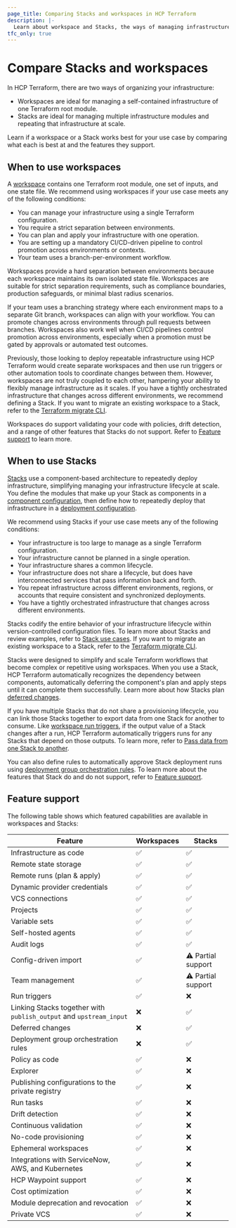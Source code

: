 ```yaml
---
page_title: Comparing Stacks and workspaces in HCP Terraform
description: |-
  Learn about workspace and Stacks, the ways of managing infrastructure in HCP Terraform. Determine if a Stack or a workspace is best for your use case.
tfc_only: true
---
```


# Compare Stacks and workspaces

In HCP Terraform, there are two ways of organizing your infrastructure:

- Workspaces are ideal for managing a self-contained infrastructure of one Terraform root module.
- Stacks are ideal for managing multiple infrastructure modules and repeating that infrastructure at scale.

Learn if a workspace or a Stack works best for your use case by comparing what each is best at and the features they support.

## When to use workspaces

A [workspace](/terraform/cloud-docs/workspaces) contains one Terraform root module, one set of inputs, and one state file. We recommend using workspaces if your use case meets any of the following conditions:

- You can manage your infrastructure using a single Terraform configuration.
- You require a strict separation between environments.
- You can plan and apply your infrastructure with one operation.
- You are setting up a mandatory CI/CD-driven pipeline to control promotion across environments or contexts.
- Your team uses a branch-per-environment workflow.

Workspaces provide a hard separation between environments because each workspace maintains its own isolated state file. Workspaces are suitable for strict separation requirements, such as compliance boundaries, production safeguards, or minimal blast radius scenarios.

If your team uses a branching strategy where each environment maps to a separate Git branch, workspaces can align with your workflow. You can promote changes across environments through pull requests between branches. Workspaces also work well when CI/CD pipelines control promotion across environments, especially when a promotion must be gated by approvals or automated test outcomes.

Previously, those looking to deploy repeatable infrastructure using HCP Terraform would create separate workspaces and then use run triggers or other automation tools to coordinate changes between them. However, workspaces are not truly coupled to each other, hampering your ability to flexibly manage infrastructure as it scales. If you have a tightly orchestrated infrastructure that changes across different environments, we recommend defining a Stack. If you want to migrate an existing workspace to a Stack, refer to the [Terraform migrate CLI](/terraform/migrate/stacks).

Workspaces do support validating your code with policies, drift detection, and a range of other features that Stacks do not support. Refer to [Feature support](#feature-support) to learn more.

## When to use Stacks

[Stacks](/terraform/cloud-docs/stacks) use a component-based architecture to repeatedly deploy infrastructure, simplifying managing your infrastructure lifecycle at scale. You define the modules that make up your Stack as components in a [component configuration](/terraform/language/stacks/component/config), then define how to repeatedly deploy that infrastructure in a [deployment configuration](/terraform/language/stacks/deploy/config).

We recommend using Stacks if your use case meets any of the following conditions:

- Your infrastructure is too large to manage as a single Terraform configuration.
- Your infrastructure cannot be planned in a single operation.
- Your infrastructure shares a common lifecycle.
- Your infrastructure does not share a lifecycle, but does have interconnected services that pass information back and forth.
- You repeat infrastructure across different environments, regions, or accounts that require consistent and synchronized deployments.
- You have a tightly orchestrated infrastructure that changes across different environments.

Stacks codify the entire behavior of your infrastructure lifecycle within version-controlled configuration files. To learn more about Stacks and review examples, refer to [Stack use cases](/terraform/language/stacks/use-cases). If you want to migrate an existing workspace to a Stack, refer to the [Terraform migrate CLI](/terraform/migrate/stacks).

Stacks were designed to simplify and scale Terraform workflows that become complex or repetitive using workspaces. When you use a Stack, HCP Terraform automatically recognizes the dependency between components, automatically deferring the component's plan and apply steps until it can complete them successfully. Learn more about how Stacks plan [deferred changes](/terraform/cloud-docs/stacks/deploy/runs#deferred-changes).

If you have multiple Stacks that do not share a provisioning lifecycle, you can link those Stacks together to export data from one Stack for another to consume. Like [workspace run triggers](/terraform/cloud-docs/workspaces/settings/run-triggers), if the output value of a Stack changes after a run, HCP Terraform automatically triggers runs for any Stacks that depend on those outputs. To learn more, refer to [Pass data from one Stack to another](/terraform/language/stacks/deploy/pass-data).

You can also define rules to automatically approve Stack deployment runs using [deployment group orchestration rules](/terraform/language/stacks/deploy/conditions). To learn more about the features that Stack do and do not support, refer to [Feature support](#feature-support).

## Feature support

The following table shows which featured capabilities are available in workspaces and Stacks:

| Feature | Workspaces | Stacks |
|---------|------------|---------|
| Infrastructure as code | ✅ | ✅ |
| Remote state storage | ✅ | ✅ |
| Remote runs (plan & apply) | ✅ | ✅ |
| Dynamic provider credentials | ✅ | ✅ |
| VCS connections | ✅ | ✅ |
| Projects | ✅ | ✅ |
| Variable sets | ✅ | ✅ |
| Self-hosted agents | ✅ | ✅ |
| Audit logs | ✅ | ✅ |
| Config-driven import | ✅ | ⚠️ Partial support |
| Team management | ✅ | ⚠️ Partial support  |
| Run triggers | ✅ | ❌ |
| Linking Stacks together with `publish_output` and `upstream_input` | ❌ | ✅ |
| Deferred changes | ❌ | ✅ |
| Deployment group orchestration rules | ❌ | ✅ |
| Policy as code | ✅ | ❌ |
| Explorer | ✅ | ❌ |
| Publishing configurations to the private registry | ✅ | ❌ |
| Run tasks | ✅ | ❌ |
| Drift detection | ✅ | ❌ |
| Continuous validation | ✅ | ❌ |
| No-code provisioning | ✅ | ❌ |
| Ephemeral workspaces | ✅ | ❌ |
| Integrations with ServiceNow, AWS, and Kubernetes  | ✅ | ❌ |
| HCP Waypoint support  | ✅ | ❌ |
| Cost optimization | ✅ | ❌ |
| Module deprecation and revocation | ✅ | ❌ |
| Private VCS | ✅ | ❌ |
